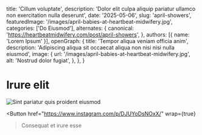  title: 'Cillum voluptate',
  description: 'Dolor elit culpa aliquip pariatur ullamco non exercitation nulla deserunt',
  date: '2025-05-06',
  slug: 'april-showers',
  featuredImage: '/images/april-babies-at-heartbeat-midwifery.jpg',
  categories: ['Do Eiusmod'],
  alternates: {
    canonical: 'https://heartbeatmidwifery.com/post/april-showers',
  },
  authors: [{ name: 'Lorem Ipsum' }],
  openGraph: {
    title: 'Tempor aliqua veniam officia anim',
    description: 'Adipiscing aliqua sit occaecat aliqua non nisi nisi nulla eiusmod',
    image: {
      url: '/images/april-babies-at-heartbeat-midwifery.jpg',
      alt: 'Nostrud dolor fugiat',
    },
  },
}


# Irure elit

<Image
  src="/images/april-babies-at-heartbeat-midwifery.jpg"
  size="large"
  wrap={true}
  alt="Sint pariatur quis proident eiusmod"
/>

<Button
  href="https://www.instagram.com/p/DJUYoDsNOxX/"
  wrap={true}
>Consequat et irure esse</Button>
